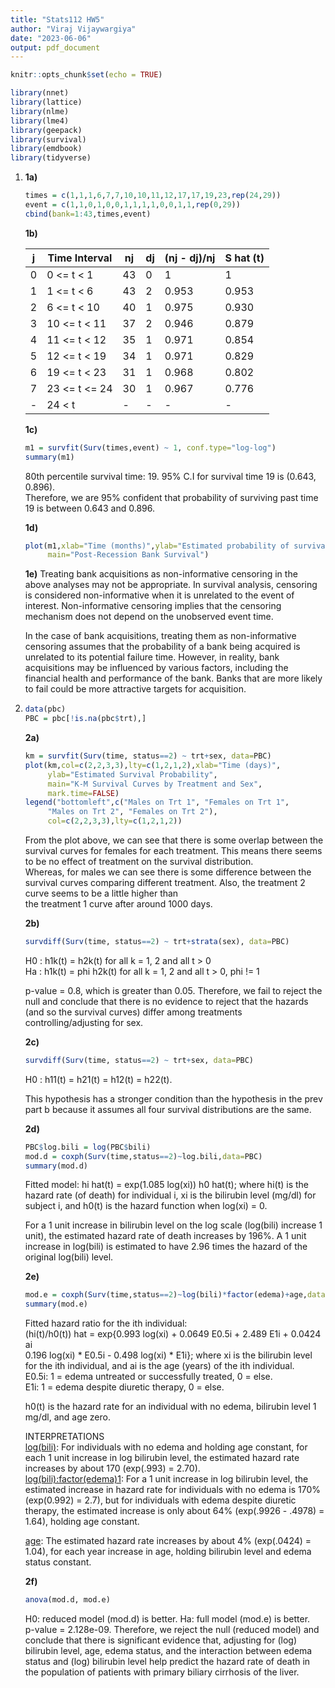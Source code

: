 ```yaml
---
title: "Stats112 HW5"
author: "Viraj Vijaywargiya"
date: "2023-06-06"
output: pdf_document
---
```


```r
knitr::opts_chunk$set(echo = TRUE)
```

```r
library(nnet)
library(lattice)
library(nlme)
library(lme4)
library(geepack) 
library(survival)
library(emdbook)
library(tidyverse)
```

1.  **1a)**

    ```r
    times = c(1,1,1,6,7,7,10,10,11,12,17,17,19,23,rep(24,29))
    event = c(1,1,0,1,0,0,1,1,1,1,0,0,1,1,rep(0,29))
    cbind(bank=1:43,times,event)
    ```

    **1b)**

    | j   | Time Interval   | nj  | dj  | (nj - dj)/nj | S hat (t) |
    |-----|-----------------|-----|-----|--------------|-----------|
    | 0   | 0 \<= t \< 1    | 43  | 0   | 1            | 1         |
    | 1   | 1 \<= t \< 6    | 43  | 2   | 0.953        | 0.953     |
    | 2   | 6 \<= t \< 10   | 40  | 1   | 0.975        | 0.930     |
    | 3   | 10 \<= t \< 11  | 37  | 2   | 0.946        | 0.879     |
    | 4   | 11 \<= t \< 12  | 35  | 1   | 0.971        | 0.854     |
    | 5   | 12 \<= t \< 19  | 34  | 1   | 0.971        | 0.829     |
    | 6   | 19 \<= t \< 23  | 31  | 1   | 0.968        | 0.802     |
    | 7   | 23 \<= t \<= 24 | 30  | 1   | 0.967        | 0.776     |
    | \-  | 24 \< t         | \-  | \-  | \-           | \-        |

    **1c)**

    ```r
    m1 = survfit(Surv(times,event) ~ 1, conf.type="log-log") 
    summary(m1)
    ```

    80th percentile survival time: 19. 95% C.I for survival time 19 is (0.643, 0.896).\
    Therefore, we are 95% confident that probability of surviving past time 19 is between 0.643 and 0.896.

    **1d)**

    ```r
    plot(m1,xlab="Time (months)",ylab="Estimated probability of survival", 
         main="Post-Recession Bank Survival")
    ```

    **1e)** Treating bank acquisitions as non-informative censoring in the above analyses may not be appropriate. In survival analysis, censoring is considered non-informative when it is unrelated to the event of interest. Non-informative censoring implies that the censoring mechanism does not depend on the unobserved event time.

    In the case of bank acquisitions, treating them as non-informative censoring assumes that the probability of a bank being acquired is unrelated to its potential failure time. However, in reality, bank acquisitions may be influenced by various factors, including the financial health and performance of the bank. Banks that are more likely to fail could be more attractive targets for acquisition.

2.  

    ```r
    data(pbc)
    PBC = pbc[!is.na(pbc$trt),]
    ```

    **2a)**

    ```r
    km = survfit(Surv(time, status==2) ~ trt+sex, data=PBC)
    plot(km,col=c(2,2,3,3),lty=c(1,2,1,2),xlab="Time (days)",
         ylab="Estimated Survival Probability",
         main="K-M Survival Curves by Treatment and Sex", 
         mark.time=FALSE)
    legend("bottomleft",c("Males on Trt 1", "Females on Trt 1", 
         "Males on Trt 2", "Females on Trt 2"),
         col=c(2,2,3,3),lty=c(1,2,1,2))
    ```

    From the plot above, we can see that there is some overlap between the survival curves for females for each treatment. This means there seems to be no effect of treatment on the survival distribution.\
    Whereas, for males we can see there is some difference between the survival curves comparing different treatment. Also, the treatment 2 curve seems to be a little higher than\
    the treatment 1 curve after around 1000 days.

    **2b)**

    ```r
    survdiff(Surv(time, status==2) ~ trt+strata(sex), data=PBC)
    ```

    H0 : h1k(t) = h2k(t) for all k = 1, 2 and all t \> 0\
    Ha : h1k(t) = phi h2k(t) for all k = 1, 2 and all t \> 0, phi != 1

    p-value = 0.8, which is greater than 0.05. Therefore, we fail to reject the null and conclude that there is no evidence to reject that the hazards (and so the survival curves) differ among treatments controlling/adjusting for sex.

    **2c)**

    ```r
    survdiff(Surv(time, status==2) ~ trt+sex, data=PBC)
    ```

    H0 : h11(t) = h21(t) = h12(t) = h22(t).

    This hypothesis has a stronger condition than the hypothesis in the prev part b because it assumes all four survival distributions are the same.

    **2d)**

    ```r
    PBC$log.bili = log(PBC$bili)
    mod.d = coxph(Surv(time,status==2)~log.bili,data=PBC)
    summary(mod.d)
    ```

    Fitted model: hi hat(t) = exp(1.085 log(xi)) h0 hat(t); where hi(t) is the hazard rate (of death) for individual i, xi is the bilirubin level (mg/dl) for subject i, and h0(t) is the hazard function when log(xi) = 0.

    For a 1 unit increase in bilirubin level on the log scale (log(bili) increase 1 unit), the estimated hazard rate of death increases by 196%. A 1 unit increase in log(bili) is estimated to have 2.96 times the hazard of the original log(bili) level.

    **2e)**

    ```r
    mod.e = coxph(Surv(time,status==2)~log(bili)*factor(edema)+age,data=PBC)
    summary(mod.e)
    ```

    Fitted hazard ratio for the ith individual:\
    (hi(t)/h0(t)) hat = exp{0.993 log(xi) + 0.0649 E0.5i + 2.489 E1i + 0.0424 ai\
    0.196 log(xi) \* E0.5i - 0.498 log(xi) \* E1i}; where xi is the bilirubin level for the ith individual, and ai is the age (years) of the ith individual.\
    E0.5i: 1 = edema untreated or successfully treated, 0 = else.\
    E1i: 1 = edema despite diuretic therapy, 0 = else.

    h0(t) is the hazard rate for an individual with no edema, bilirubin level 1 mg/dl, and age zero.

    INTERPRETATIONS\
    [log(bili)]{.underline}: For individuals with no edema and holding age constant, for each 1 unit increase in log bilirubin level, the estimated hazard rate increases by about 170 (exp(.993) = 2.70).\
    [log(bili):factor(edema)1]{.underline}: For a 1 unit increase in log bilirubin level, the estimated increase in hazard rate for individuals with no edema is 170% (exp(0.992) = 2.7), but for individuals with edema despite diuretic therapy, the estimated increase is only about 64% (exp(.9926 - .4978) = 1.64), holding age constant.

    [age]{.underline}: The estimated hazard rate increases by about 4% (exp(.0424) = 1.04), for each year increase in age, holding bilirubin level and edema status constant.

    **2f)**

    ```r
    anova(mod.d, mod.e)
    ```

    H0: reduced model (mod.d) is better. Ha: full model (mod.e) is better.\
    p-value = 2.128e-09. Therefore, we reject the null (reduced model) and conclude that there is significant evidence that, adjusting for (log) bilirubin level, age, edema status, and the interaction between edema status and (log) bilirubin level help predict the hazard rate of death in the population of patients with primary biliary cirrhosis of the liver.
